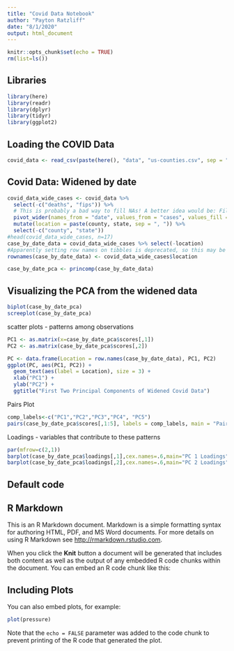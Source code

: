 ```yaml
---
title: "Covid Data Notebook"
author: "Payton Ratzliff"
date: "8/1/2020"
output: html_document
---
```


```r
knitr::opts_chunk$set(echo = TRUE)
rm(list=ls())
```

## Libraries
```r
library(here)
library(readr)
library(dplyr)
library(tidyr)
library(ggplot2)
```


## Loading the COVID Data
```r
covid_data <- read_csv(paste(here(), "data", "us-counties.csv", sep = "/"))
```

## Covid Data: Widened by date
```r
covid_data_wide_cases <- covid_data %>% 
  select(-c("deaths", "fips")) %>% 
  # This is probably a bad way to fill NAs! A better idea would be: Fill all starting columns with 0, then for each following column, if it is "NA", replace it with the value in the previous column.
  pivot_wider(names_from = "date", values_from = "cases", values_fill = 0) %>% 
  mutate(location = paste(county, state, sep = ", ")) %>% 
  select(-c("county", "state"))
#head(covid_data_wide_cases, n=17)
case_by_date_data = covid_data_wide_cases %>% select(-location)
#Apparently setting row names on tibbles is deprecated, so this may be bad...
rownames(case_by_date_data) <- covid_data_wide_cases$location

case_by_date_pca <- princomp(case_by_date_data)
```

## Visualizing the PCA from the widened data
```r
biplot(case_by_date_pca)
screeplot(case_by_date_pca)
```

scatter plots - patterns among observations
```r
PC1 <- as.matrix(x=case_by_date_pca$scores[,1]) 
PC2 <- as.matrix(case_by_date_pca$scores[,2])

PC <- data.frame(Location = row.names(case_by_date_data), PC1, PC2)
ggplot(PC, aes(PC1, PC2)) + 
  geom_text(aes(label = Location), size = 3) +
  xlab("PC1") + 
  ylab("PC2") + 
  ggtitle("First Two Principal Components of Widened Covid Data")

```

Pairs Plot
```r
comp_labels<-c("PC1","PC2","PC3","PC4", "PC5")
pairs(case_by_date_pca$scores[,1:5], labels = comp_labels, main = "Pairs of PC's for Covid Data")
```




Loadings - variables that contribute to these patterns
```r

par(mfrow=c(2,1))
barplot(case_by_date_pca$loadings[,1],cex.names=.6,main="PC 1 Loadings")
barplot(case_by_date_pca$loadings[,2],cex.names=.6,main="PC 2 Loadings")
```



## Default code
## R Markdown

This is an R Markdown document. Markdown is a simple formatting syntax for authoring HTML, PDF, and MS Word documents. For more details on using R Markdown see <http://rmarkdown.rstudio.com>.

When you click the **Knit** button a document will be generated that includes both content as well as the output of any embedded R code chunks within the document. You can embed an R code chunk like this:

## Including Plots

You can also embed plots, for example:

```r
plot(pressure)
```

Note that the `echo = FALSE` parameter was added to the code chunk to prevent printing of the R code that generated the plot.
